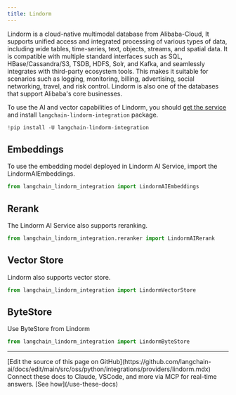 ```yaml
---
title: Lindorm
---
```


Lindorm is a cloud-native multimodal database from Alibaba-Cloud, It supports unified access and integrated processing of various types of data, including wide tables, time-series, text, objects, streams, and spatial data. It is compatible with multiple standard interfaces such as SQL, HBase/Cassandra/S3, TSDB, HDFS, Solr, and Kafka, and seamlessly integrates with third-party ecosystem tools. This makes it suitable for scenarios such as logging, monitoring, billing, advertising, social networking, travel, and risk control. Lindorm is also one of the databases that support Alibaba's core businesses.

To use the AI and vector capabilities of Lindorm, you should [get the service](https://help.aliyun.com/document_detail/174640.html?spm=a2c4g.11186623.help-menu-172543.d_0_1_0.4c6367558DN8Uq) and install `langchain-lindorm-integration` package.

```python
!pip install -U langchain-lindorm-integration
```

## Embeddings

To use the embedding model deployed in Lindorm AI Service, import the LindormAIEmbeddings.

```python
from langchain_lindorm_integration import LindormAIEmbeddings
```

## Rerank

The Lindorm AI Service also supports reranking.

```python
from langchain_lindorm_integration.reranker import LindormAIRerank
```

## Vector Store

Lindorm also supports vector store.

```python
from langchain_lindorm_integration import LindormVectorStore
```

## ByteStore

Use ByteStore from Lindorm

```python
from langchain_lindorm_integration import LindormByteStore
```

---

<Callout icon="pen-to-square" iconType="regular">
    [Edit the source of this page on GitHub](https://github.com/langchain-ai/docs/edit/main/src/oss/python/integrations/providers/lindorm.mdx)
</Callout>
<Tip icon="terminal" iconType="regular">
    Connect these docs to Claude, VSCode, and more via MCP for    real-time answers. [See how](/use-these-docs)
</Tip>
